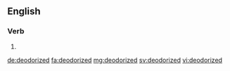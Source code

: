 ==English==

===Verb===
{{head|en|verb form}}

# {{en-past of|deodorize}}

[[de:deodorized]]
[[fa:deodorized]]
[[mg:deodorized]]
[[sv:deodorized]]
[[vi:deodorized]]